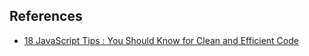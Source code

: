 ## References

- [18 JavaScript Tips : You Should Know for Clean and Efficient Code](https://shefali.dev/javascript-tips/)
